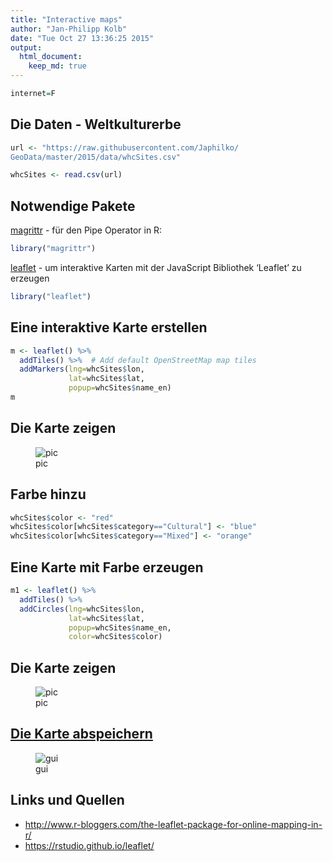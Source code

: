 ```yaml
---
title: "Interactive maps"
author: "Jan-Philipp Kolb"
date: "Tue Oct 27 13:36:25 2015"
output:
  html_document:
    keep_md: true
---
```


```r
internet=F
```



## Die Daten - Weltkulturerbe

```r
url <- "https://raw.githubusercontent.com/Japhilko/
GeoData/master/2015/data/whcSites.csv"

whcSites <- read.csv(url) 
```


## Notwendige Pakete

[magrittr](https://cran.r-project.org/web/packages/magrittr/index.html) - für den Pipe Operator in R:

```r
library("magrittr")
```


[leaflet](https://rstudio.github.io/leaflet/) - um  interaktive Karten mit der JavaScript Bibliothek 'Leaflet' zu erzeugen

```r
library("leaflet")
```


## Eine interaktive Karte erstellen

```r
m <- leaflet() %>%
  addTiles() %>%  # Add default OpenStreetMap map tiles
  addMarkers(lng=whcSites$lon, 
             lat=whcSites$lat, 
             popup=whcSites$name_en)
m
```

## Die Karte zeigen

![pic](https://github.com/Japhilko/GeoData/tree/master/data/figure/WHCPopUps.PNG) 

## Farbe hinzu

```r
whcSites$color <- "red"
whcSites$color[whcSites$category=="Cultural"] <- "blue"
whcSites$color[whcSites$category=="Mixed"] <- "orange"
```

## Eine Karte mit Farbe erzeugen

```r
m1 <- leaflet() %>%
  addTiles() %>%  
  addCircles(lng=whcSites$lon, 
             lat=whcSites$lat, 
             popup=whcSites$name_en,
             color=whcSites$color)
```

## Die Karte zeigen

![pic](https://github.com/Japhilko/GeoData/tree/master/data/figure/WHCcircles.PNG) 

## [Die Karte abspeichern](http://www.r-bloggers.com/interactive-mapping-with-leaflet-in-r-2/)

![gui](http://i1.wp.com/spatialrecology.org/images/r_leaflet/snapshot2.png)

## Links und Quellen

- <http://www.r-bloggers.com/the-leaflet-package-for-online-mapping-in-r/>
- <https://rstudio.github.io/leaflet/>
